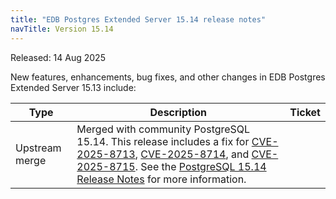 ```yaml
---
title: "EDB Postgres Extended Server 15.14 release notes"
navTitle: Version 15.14
---
```


Released: 14 Aug 2025

New features, enhancements, bug fixes, and other changes in EDB Postgres Extended Server 15.13 include:

| Type           | Description                                                                                                                                                   | Ticket |
|----------------|---------------------------------------------------------------------------------------------------------------------------------------------------------------|--------|
| Upstream merge | Merged with community PostgreSQL 15.14. This release includes a fix for [CVE-2025-8713](https://www.postgresql.org/support/security/CVE-2025-8713/), [CVE-2025-8714](https://www.postgresql.org/support/security/CVE-2025-8714/), and [CVE-2025-8715](https://www.postgresql.org/support/security/CVE-2025-8715/). See the [PostgreSQL 15.14 Release Notes](https://www.postgresql.org/docs/15/release-15-14.html) for more information. |        |